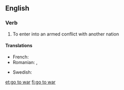 ==English==

===Verb===
{{head|en|verb|head=[[go]] to [[war]]}}

# {{label|en|intransitive}} To enter into an armed conflict with another nation

====Translations====
{{trans-top|enter armed conflict}}
* French: {{t|fr|entrer en guerre}}
* Romanian: {{t|ro|merge la război}}, {{t|ro|pleca la război}}
{{trans-mid}}
* Swedish: {{t|sv|dra ut i krig}}
{{trans-bottom}}

[[et:go to war]]
[[fi:go to war]]